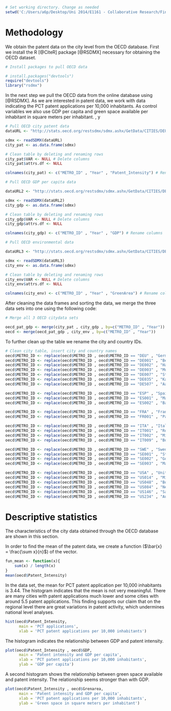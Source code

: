 
```r
# Set working directory. Change as needed
setwd('C:/Users/a6p/Desktop/Uni 2014/E1161 - Collaborative Research/Final Project/')
```

# Methodology

We obtain the patent data on the city level from the OECD database. First we install the R [@CiteR] package [@RSDMX] necessary for obtaining the OECD dataset.

```r
# Install packages to pull OECD data

# install.packages("devtools")
require("devtools")
library("rsdmx")
```

In the next step we pull the OECD data from the online database using [@RSDMX]. As we are interested in patent data, we work with data indicating the PCT patent applications per 10,000 inhabitants. As control variables we also use GDP per capita and green space available per inhabitant in square meters per inhabitant.
, y

```r
# Pull OECD city patent data
dataURL <- "http://stats.oecd.org/restsdmx/sdmx.ashx/GetData/CITIES/DEU+DE001+DE002+DE003+DE007+DE035+DE507+ESP+ES001+ES002+FRA+FR001+ITA+IT001+IT002+IT009+SWE+SE001+SE002+SE003+USA+US014+US048+US084+US146+US234.PCT_INTENSITY?startTime=2000&endTime=2012"

sdmx <- readSDMX(dataURL)
city_pat <- as.data.frame(sdmx)

# Clean table by deleting and renaming rows
city_pat$VAR <- NULL # Delete columns
city_pat$attrs.df <- NULL

colnames(city_pat) <- c("METRO_ID" , "Year" , "Patent_Intensity") # Rename columns

# Pull OECD GDP per capita data

dataURL2 <- "http://stats.oecd.org/restsdmx/sdmx.ashx/GetData/CITIES/DEU+DE001+DE002+DE003+DE007+DE035+DE507+ESP+ES001+ES002+FRA+FR001+ITA+IT001+IT002+IT009+SWE+SE001+SE002+SE003+USA+US014+US048+US084+US146+US234.GDP_PC?startTime=2000&endTime=2012"

sdmx <- readSDMX(dataURL2)
city_gdp <- as.data.frame(sdmx)

# Clean table by deleting and renaming rows
city_gdp$VAR <- NULL # Delete columns
city_gdp$attrs.df <- NULL

colnames(city_gdp) <- c("METRO_ID" , "Year" , "GDP") # Rename columns

# Pull OECD environmental data

dataURL3 <- "http://stats.oecd.org/restsdmx/sdmx.ashx/GetData/CITIES/DEU+DE001+DE002+DE003+DE007+DE035+DE507+ESP+ES001+ES002+FRA+FR001+ITA+IT001+IT002+IT009+SWE+SE001+SE002+SE003+USA+US014+US048+US084+US146+US234.GREEN_AREA_PC?startTime=2000&endTime=2008"

sdmx <- readSDMX(dataURL3)
city_env <- as.data.frame(sdmx)

# Clean table by deleting and renaming rows
city_env$VAR <- NULL # Delete columns
city_env$attrs.df <- NULL

colnames(city_env) <- c("METRO_ID" , "Year" , "GreenArea") # Rename columns

```

After cleaning the data frames and sorting the data, we merge the three data sets into one using the following code: 


```r
# Merge all 3 OECD citydata sets

oecd_pat_gdp <- merge(city_pat , city_gdp , by=c("METRO_ID" , "Year"))
oecd <- merge(oecd_pat_gdp , city_env , by=c("METRO_ID" , "Year"))

```

To further clean up the table we rename the city and country IDs.

```r

# Clean city table, insert city and country names
oecd$METRO_ID <- replace(oecd$METRO_ID , oecd$METRO_ID == "DEU" , "Germany")
oecd$METRO_ID <- replace(oecd$METRO_ID , oecd$METRO_ID == "DE001" , "Berlin")
oecd$METRO_ID <- replace(oecd$METRO_ID , oecd$METRO_ID == "DE002" , "Hamburg")
oecd$METRO_ID <- replace(oecd$METRO_ID , oecd$METRO_ID == "DE003" , "Munich")
oecd$METRO_ID <- replace(oecd$METRO_ID , oecd$METRO_ID == "DE007" , "Stuttgart")
oecd$METRO_ID <- replace(oecd$METRO_ID , oecd$METRO_ID == "DE035" , "Karlsruhe")
oecd$METRO_ID <- replace(oecd$METRO_ID , oecd$METRO_ID == "DE507" , "Aachen")

oecd$METRO_ID <- replace(oecd$METRO_ID , oecd$METRO_ID == "ESP" , "Spain")
oecd$METRO_ID <- replace(oecd$METRO_ID , oecd$METRO_ID == "ES001" , "Madrid")
oecd$METRO_ID <- replace(oecd$METRO_ID , oecd$METRO_ID == "ES002" , "Barcelona")

oecd$METRO_ID <- replace(oecd$METRO_ID , oecd$METRO_ID == "FRA" , "France")
oecd$METRO_ID <- replace(oecd$METRO_ID , oecd$METRO_ID == "FR001" , "Paris")

oecd$METRO_ID <- replace(oecd$METRO_ID , oecd$METRO_ID == "ITA" , "Italy")
oecd$METRO_ID <- replace(oecd$METRO_ID , oecd$METRO_ID == "IT001" , "Rome")
oecd$METRO_ID <- replace(oecd$METRO_ID , oecd$METRO_ID == "IT002" , "Milan")
oecd$METRO_ID <- replace(oecd$METRO_ID , oecd$METRO_ID == "IT009" , "Bologna")

oecd$METRO_ID <- replace(oecd$METRO_ID , oecd$METRO_ID == "SWE" , "Sweden")
oecd$METRO_ID <- replace(oecd$METRO_ID , oecd$METRO_ID == "SE001" , "Stockholm")
oecd$METRO_ID <- replace(oecd$METRO_ID , oecd$METRO_ID == "SE002" , "Gothenburg")
oecd$METRO_ID <- replace(oecd$METRO_ID , oecd$METRO_ID == "SE003" , "Malmö")

oecd$METRO_ID <- replace(oecd$METRO_ID , oecd$METRO_ID == "USA" , "United States")
oecd$METRO_ID <- replace(oecd$METRO_ID , oecd$METRO_ID == "US014" , "Minneapolis")
oecd$METRO_ID <- replace(oecd$METRO_ID , oecd$METRO_ID == "US048" , "Boston")
oecd$METRO_ID <- replace(oecd$METRO_ID , oecd$METRO_ID == "US084" , "New York")
oecd$METRO_ID <- replace(oecd$METRO_ID , oecd$METRO_ID == "US146" , "San Francisco")
oecd$METRO_ID <- replace(oecd$METRO_ID , oecd$METRO_ID == "US234" , "Austin")

```

# Descriptive statistics

The characteristics of the city data obtained through the OECD database are shown in this section.

In order to find the mean of the patent data, we create a function ($\bar{x} = \frac{\sum x}{n}$) of the vector.

```r
fun_mean <- function(x){
    sum(x) / length(x)
}
mean(oecd$Patent_Intensity)
```

In the data set, the mean for PCT patent application per 10,000 inhabitants is 3.44. The histogram indicates that the mean is not very meaningful. There are many cities with patent applications much lower and some cities with around 5.5 patent applications. This finding supports our claim that on the regional level there are great variations in patent activity, which undermines national level analyses.


```r
hist(oecd$Patent_Intensity,
      main = 'PCT applications',
      xlab = 'PCT patent applications per 10,000 inhabitants')
```

The histogram indicates the relationship between GDP and patent intensity. 

```r
plot(oecd$Patent_Intensity , oecd$GDP, 
      main = 'Patent intensity and GDP per capita',
      xlab = 'PCT patent applications per 10,000 inhabitants',
      ylab = 'GDP per capita')
```

A second histogram shows the relationship between green space available and patent intensity. The relationship seems stronger than with GDP.


```r
plot(oecd$Patent_Intensity , oecd$Grenarea, 
      main = 'Patent intensity and GDP per capita',
      xlab = 'PCT patent applications per 10,000 inhabitants',
      ylab = 'Green space in square meters per inhabitant')
```

